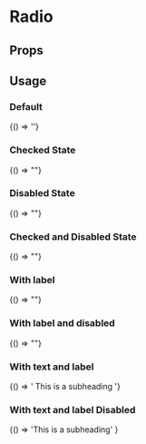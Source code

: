 
# Radio
<Meta title="Radio" component="fw-radio" />

## Props

<Props of="fw-radio"/>

## Usage

### Default
<Preview>
<Story name="Default">
  {() => '<fw-radio></fw-radio>'}
</Story>
</Preview>

### Checked State
<Preview>
<Story name="Checked">
  {() => "<fw-radio checked></fw-radio>"}
</Story>
</Preview>

### Disabled State
<Preview>
<Story name="Disabled">
  {() => "<fw-radio disabled></fw-radio>"}
</Story>
</Preview>

### Checked and Disabled State
<Preview>
<Story name="DisabledWithChecked">
  {() => "<fw-radio disabled checked></fw-radio>"}
</Story>
</Preview>

### With label
<Preview>
<Story name="WithLabel">
  {() => "<fw-radio label=" Radio Label Here"></fw-radio>"}
</Story>
</Preview>

### With label and disabled
<Preview>
<Story name="DisabledWithLabel">
  {() => "<fw-radio disabled label="Radio Label Here"></fw-radio>"}
</Story>
</Preview>

### With text and label
<Preview>
<Story name="withTextAndLabel">
  {() => '<fw-radio label="Radio Label Here"> This is a subheading </fw-radio>'}
</Story>
</Preview>

### With text and label Disabled
<Preview>
<Story name="WithTextAndLabelDisabled">
  {() =>
    '<fw-radio disabled label=" Radio Label Here">This is a subheading</fw-radio>'
  }
</Story>
</Preview>
